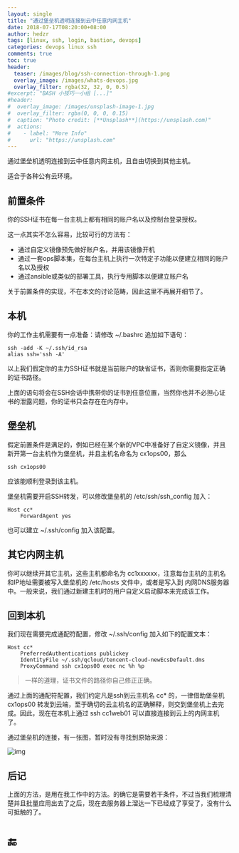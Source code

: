 ```yaml
---
layout: single
title: "通过堡垒机透明连接到云中任意内网主机"
date: 2018-07-17T08:20:00+08:00
author: hedzr
tags: [linux, ssh, login, bastion, devops]
categories: devops linux ssh
comments: true
toc: true
header:
  teaser: /images/blog/ssh-connection-through-1.png
  overlay_image: /images/whats-devops.jpg
  overlay_filter: rgba(32, 32, 0, 0.5)
#excerpt: "BASH 小技巧一小组 [...]"
#header:
#  overlay_image: /images/unsplash-image-1.jpg
#  overlay_filter: rgba(0, 0, 0, 0.15)
#  caption: "Photo credit: [**Unsplash**](https://unsplash.com)"
#  actions:
#    - label: "More Info"
#      url: "https://unsplash.com"
---
```


通过堡垒机透明连接到云中任意内网主机，且自由切换到其他主机。

适合于各种公有云环境。

## 前置条件

你的SSH证书在每一台主机上都有相同的账户名以及控制台登录授权。

这一点其实不怎么容易，比较可行的方法有：

- 通过自定义镜像预先做好账户名，并用该镜像开机
- 通过一套ops脚本集，在每台主机上执行一次特定子功能以便建立相同的账户名以及授权
- 通过ansible或类似的部署工具，执行专用脚本以便建立账户名

关于前置条件的实现，不在本文的讨论范畴，因此这里不再展开细节了。

## 本机

你的工作主机需要有一点准备：请修改 ~/.bashrc 追加如下语句：

```
ssh -add -K ~/.ssh/id_rsa
alias ssh='ssh -A'
```

以上我们假定你的主力SSH证书就是当前账户的缺省证书，否则你需要指定正确的证书路径。

上面的语句将会在SSH会话中携带你的证书到任意位置，当然你也并不必担心证书的泄露问题，你的证书只会存在在内存中。

## 堡垒机

假定前置条件是满足的，例如已经在某个新的VPC中准备好了自定义镜像，并且新开第一台主机作为堡垒机，并且主机名命名为 cx1ops00，那么

```
ssh cx1ops00
```

应该能顺利登录到该主机。

堡垒机需要开启SSH转发，可以修改堡垒机的 /etc/ssh/ssh_config 加入：

```
Host cc*
    ForwardAgent yes
```

也可以建立 ~/.ssh/config 加入该配置。

## 其它内网主机

你可以继续开其它主机，这些主机都命名为 cc1xxxxxx，注意每台主机的主机名和IP地址需要被写入堡垒机的 /etc/hosts 文件中，或者是写入到 内网DNS服务器中。一般来说，我们通过新建主机时的用户自定义启动脚本来完成该工作。

## 回到本机

我们现在需要完成通配符配置，修改 ~/.ssh/config 加入如下的配置文本：

```
Host cc*
    PreferredAuthentications publickey
    IdentityFile ~/.ssh/qcloud/tencent-cloud-newEcsDefault.dms
    ProxyCommand ssh cx1ops00 exec nc %h %p
```

> 一样的道理，证书文件的路径你自己修正正确。

通过上面的通配符配置，我们约定凡是ssh到云主机名 cc\* 的，一律借助堡垒机 cx1ops00 转发到云端，至于确切的云主机名的正确解释，则交到堡垒机上去完成。因此，现在在本机上通过 ssh cc1web01 可以直接连接到云上的内网主机了。

通过堡垒机的连接，有一张图，暂时没有寻找到原始来源：

![img](/images/blog/ssh-connection-through-1.png)

## 后记

上面的方法，是用在我工作中的方法。的确它是需要若干条件，不过当我们梳理清楚并且批量应用出去了之后，现在去服务器上溜达一下已经成了享受了，没有什么可抵触的了。

# 🔚
